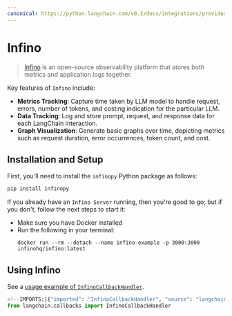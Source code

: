 ```yaml
---
canonical: https://python.langchain.com/v0.2/docs/integrations/providers/infino/
---
```


# Infino

>[Infino](https://github.com/infinohq/infino) is an open-source observability platform that stores both metrics and application logs together.

Key features of `Infino` include:
- **Metrics Tracking**: Capture time taken by LLM model to handle request, errors, number of tokens, and costing indication for the particular LLM.
- **Data Tracking**: Log and store prompt, request, and response data for each LangChain interaction.
- **Graph Visualization**: Generate basic graphs over time, depicting metrics such as request duration, error occurrences, token count, and cost.

## Installation and Setup

First, you'll need to install the  `infinopy` Python package as follows:

```bash
pip install infinopy
```

If you already have an `Infino Server` running, then you're good to go; but if
you don't, follow the next steps to start it:

- Make sure you have Docker installed
- Run the following in your terminal:
    ```
    docker run --rm --detach --name infino-example -p 3000:3000 infinohq/infino:latest
    ```



## Using Infino

See a [usage example of `InfinoCallbackHandler`](/docs/integrations/callbacks/infino).

```python
<!--IMPORTS:[{"imported": "InfinoCallbackHandler", "source": "langchain.callbacks", "docs": "https://api.python.langchain.com/en/latest/callbacks/langchain_community.callbacks.infino_callback.InfinoCallbackHandler.html", "title": "Infino"}]-->
from langchain.callbacks import InfinoCallbackHandler
```